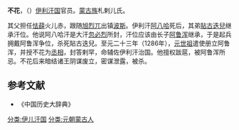 '''不花'''，（{{bd|？||1289年||}}）[[伊利汗国|伊利汗国]]官员。[[蒙古族|蒙古族]]札剌儿氏。

其父担任[[怯薛|怯薛]]火儿赤，跟随[[旭烈兀|旭烈兀]]出镇[[波斯|波斯]]。伊利汗[[阿八哈|阿八哈]]死后，其弟[[貼古迭兒|貼古迭兒]]继承汗位。他说阿八哈汗是大汗[[忽必烈|忽必烈]]所封，汗位应该由长子[[阿鲁浑|阿鲁浑]]继承，于是起兵拥戴阿鲁浑争位，杀死貼古迭兒。至元二十三年（1286年），[[元世祖|元世祖]]遣使册立阿鲁浑，并授不花为[[丞相|丞相]]，封答剌罕，命辅佐伊利汗治国。他擅权跋扈，被阿鲁浑所忌。不花后来暗结诸王阴谋废立，密谋泄露，被杀。

==参考文献==
* 《中国历史大辞典》
[[分类:伊儿汗国|分类:伊儿汗国]]
[[分类:元朝蒙古人|分类:元朝蒙古人]]